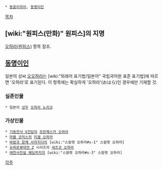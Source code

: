  * [[동음이의어]], [[동명이인]]

[[목차]]

== [wiki:"원피스(만화)" 원피스]의 지명 ==
[[오하라(원피스)]] 항목 참조.
== [[동명이인]] ==
일본의 성씨 [[오오하라]]는 [wiki:"외래어 표기법/일본어" 국립국어원 표준 표기법]에 따르면 '오하라'로 표기된다. 이 항목에는 확실하게 '오하라'(おはら)인 경우에만 기재할 것.

=== 실존인물 ===
 * 일본의 [[성우]] [[오하라 노리코]]

=== 가상인물 ===
 * [[기동전사 V건담]]의 [[프란체스카 오하라]]
 * [[마블 코믹스]]의 [[미겔 오하라]]
 * [[바람과 함께 사라지다]]의 [wiki:"스칼렛 오하라#s-1" 스칼렛 오하라]
 * [[슈퍼로봇대전 Z]] 시리즈의 [[세츠코 오하라]]
 * [[애천사전설 웨딩피치]]의 [wiki:"스칼렛 오하라#s-3" 스칼렛 오하라]

[[각주]]
